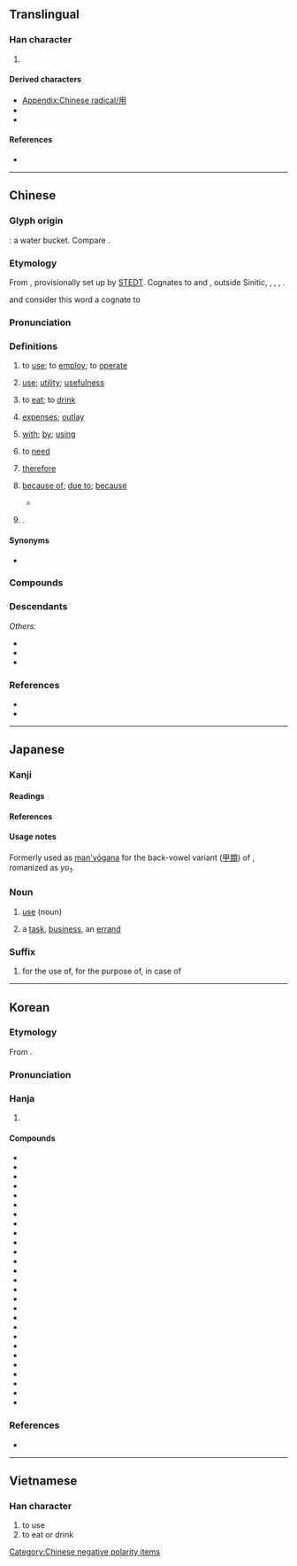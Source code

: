 {{also|甩}}
{{character info}}
{{character info|⽤}}
==Translingual==
{{stroke order|type=animate}}

===Han character===
{{Han char|rn=101|rad=用|as=00|sn=5|four=77220|canj=BQ|ids=⿵⺆𰀁,⿻丨月}}

# {{mul-kangxi radical-def}}

====Derived characters====
* [[Appendix:Chinese radical/用]]
* {{l|mul|[[佣]], [[𠖿]], [[𠰩]], [[𡊤]], [[𡛾]], [[𢘭]], [[拥]], [[𣳔]], [[𨒗]], [[𪱽]], [[𭯕]], [[㶲]], [[𤤪]], [[𦙸]], [[砽]], [[𥞖]], [[𥙓]], [[𮈉]], [[𦕘]], [[𧊊]], [[𮘄]], [[𨀍]], [[𬫉]], [[𫙅]], [[𭛇]]}}
* {{l|mul|[[𭛓]], [[𮟳]], [[𤬶]], [[𩿾]], [[𥁎]], [[角]], [[𡿲]], [[苚]], [[𮗠]], [[𥥝]], [[𧙚]], [[𩬮]], [[𢦨]], [[痈]]}}

====References====
* {{Han ref|kx=0755.240|dkj=21703|dj=1166.010|hdz=10097.050|uh=7528|ud=29992|bh=A5CE|bd=42446}}

----

==Chinese==
{{zh-forms|alt=𠛁,𤰃,𠂵,𤰆,𡶤,𠂦}}

===Glyph origin===
{{Han etym}}

{{liushu|p}}: a water bucket. Compare {{zh-l|*桶}}.

===Etymology===
From {{inh|zh|sit-pro|*z(j)um ~ *zuŋ}}, provisionally set up by [https://stedt.berkeley.edu STEDT]. Cognates to {{och-l|傭|tr=loŋ}} and {{och-l|庸|tr=loŋ}}, outside Sinitic, {{cog|bfs|zv³¹||to use}} {{cog|my|သုံ||to use}}, {{cog|ers|zi⁵⁵||to use}}, {{cog|ii|ꌬ||to use}}, {{cog|blk|tr=sūŋ|t=to use}}.

{{zh-ref|Sun (1999)}} and {{zh-ref|Schuessler (2007)}} consider this word a cognate to {{cog|bo|ལོངས||use}}

===Pronunciation===
{{zh-pron
|m=yòng
|ma=y
|m-s=yong4
|dg=йүн3
|c=jung6
|c-t=yuung5
|g=iung5
|h=pfs=yung;gd=yung4/ngiung4
|h_note=Meixian: ngiung4 - in {{zh-l|無用|tr=-}}
|j=yng3
|mb=ē̤ng
|md=ê̤ṳng
|mn=ml,jj,tw:ēng/ml,jj,tw,pn:iōng
|mn_note=Xiamen, Quanzhou, Zhangzhou, Jinjiang, Taiwan: ēng - vernacular; iōng - literary
Penang: iōng - vernacular
|mn-t=êng7
|w=3hhion
|x=iong5/iong1
|x_note=iong5 - vernacular; iong1 - literary
|mc=y
|oc=y
|cat=v,n,prep,pn
}}

===Definitions===
{{zh-hanzi}}

# to [[use]]; to [[employ]]; to [[operate]]
#: {{zh-x|你 會 不 會 用 電腦？|Can you '''use''' a computer?}}
#: {{zh-x|我 用 海綿 來 吸 水。|I '''used''' a sponge to draw the water.}}
# [[use]]; [[utility]]; [[usefulness]]
#: {{zh-x|有用|'''use'''ful}}
#: {{zh-x|沒用|'''use'''less}}
# {{lb|zh|honorific}} to [[eat]]; to [[drink]]
#: {{zh-x|是 喝 茶 的 時間 啦，請 用 一 杯 茶 吧！|It is tea time. Please '''have''' a cup of tea!}}
# [[expenses]]; [[outlay]]
#: {{zh-x|費用|cost, expense}}
#: {{zh-x|用度|expense}}
#: {{zh-x|家用|family '''expenses'''}}
# [[with]]; [[by]]; [[using]]
#: {{zh-x|用 叉子{zi} 吃 東西{xi}|to eat with a fork}}
#: {{zh-x|我 用 筷子 吃飯。|I eat food '''with''' chopsticks.}}
#: {{zh-x|我 用 濕 抹布 擦 桌子。|I wash the table '''with''' a wet cloth.}}
#: {{zh-x|我 老闆 用 姓 稱呼 我。|My boss calls me '''by''' my last name.}}
# {{lb|zh|chiefly used in the negative or interrogative}} to [[need]]
#: {{zh-x|不用 急，慢慢{mān} 來。|'''No need''' to hurry. Please take it easy.}}
# {{lb|zh|literary}} [[therefore]]
# {{lb|zh|obsolete}} [[because of]]; [[due to]]; [[because]]
#* {{zh-x|子曰：「^伯-夷 ^叔-齊，不念舊惡{è}，怨 是-用 希。」|The Master said, "Bo Yi and Shu Qi did not keep the former wickednesses of men in mind, and '''hence''' (i.e. "'''because of''' this") the resentments directed towards them were few."|ref=Analects}}
# {{surname|zh}}.

====Synonyms====
* {{sense|to use}}
{{zh-syn-saurus|使用}}
{{zh-dial}}
{{zh-dial|用-2}}

===Compounds===
{{zh-der|作用|應用|用法|沒用|用意|用人|利用|借用|活用|有用|惡用|流用|使用|善用|無用|用語|用心|用力|信用|不用|恩威並用|小材大用|墊用|光敏作用|剝離作用|嚼用|不用愁|公用電話|回春作用|便用|商用|包用|合用|古為今用|大器小用|副作用|不經用|使用借貸|中用錢|信用交易|侵用|徵用|一舉兩用|剛褊自用|代謝作用|刁蹬用強|備用車胎|不用心|侵蝕作用|家用|佷用|執兩用中|同化作用|大材小用|家用電玩|信用額度|分解作用|感情作用|備用|反作用力|供用|候用|工業用水|兌用|卵用雞|反作用|寬打窄用|化學作用|動用|使用率|信用卡|外用|得用|不中用|不用客氣|廣用試紙|官用|任賢用能|不受用|使心用腹|一心二用|使用錢|公用費率|動用家事|乏用|慣用語|慣用|慢用|廢物利用|感情用事|意氣用事|冒用|停用|急用|交互作用|工業用圖|信用狀|心無二用|兩用|享用|合成作用|保用|師心自用|備用品|對品調用|器用|功用|內用|引用|不用說|常用詞|公用程式|免疫作用|別有用心|使用權|崩解作用|何用|占用|不為人用|家用電腦|專用|專款專用|互用|將士用命|回用|實用|家用電器|不用忙|公用限制|不用費事|回饋作用|御用|學非所用|學有所用|學以致用|公用|心理作用|委用|凝結作用|妙用無窮|妙用|中用|固定作用|套用|大用|大為受用|外用藥|呼吸作用|固氮作用|一搭兩用|光化作用|均夷作用|國用|任用|吸附作用|彊本節用|代用品|利息費用|並用|吹蝕作用|工用|各盡其用|受用|取用|共用|僱用|不用著急/不用着急|取精用弘|剝蝕作用|剛戾自用|剛愎自用|兼用|冰河作用|公用徵收|公用事業|光合作用|備而不用|代用|實用主義|亂用|不用看|用心用意|有個屁用|施用|用料|抗頡作用|潛龍勿用|擅用|應用軟體|用來|用匯|用命|省喫儉用|晉用|用功|應用程式|效用|用勁|用品|狠愎自用|派用人員|抵用|排出作用|應用文|用心竭力|用特|活學活用|用盡心機|用武|用其所長|用處|民用機場|用非其人|用計鋪謀|搬運作用|服用|棄瑕錄用|氧化作用|淨化作用|敘用|礦化作用|物盡其用|楚材晉用|硝化作用|拆用|持用|成岩作用|民用|用兵如神|用場|成礦作用|用完|拒用|標籤作用|排水作用|用途|啟用|挪用|濫用|盜用|百無一用|用逸待勞|朋分花用|移情作用|柄用|租用|私用|派上用場|抄用|用舍失宜|應用數學|神機妙用|日用品|用飯|用兵|施謀用計|援用|用戶|求賢用士|濾過作用|用茶|石化作用|採用|氨化作用|用地|無所用心|省用足財|甄用|用水|枉用心機|用度|應用科學|擢用|用詞|留心用意|甭用|用項|用韻|用非所學|用錢如水|用錢|用賢任能|用舍行藏|用管窺天|用盡|用武之地|用是|用手|用情|用志不分|用心良苦|用工夫|用天因地|用夏變夷|用印|用刑|用具|用光|用代楮敬|用事|用世|用不著/用不着|用一當十|移用|用費|營業費用|用行舍藏|用膳|火山作用|洗出作用|毗尼日用|沉積作用|蒸散作用|收用|消化作用|用智鋪謀|混合使用|才大難用|改用|棄瑕取用|淘選作用|永不錄用|浪用|撥用|日用|沿用|相互作用|核子作用|沒中用|濫吃濫用|換位作用|擴散作用|機關用盡|支用|材大難用|械用|投射作用|異化作用|用餐|春化作用|民用品|施謀用智|用盡心思|用之不竭|替代作用|迴饋作用|購用|節用|績用|隨插即用|道謀是用|聽用|軍用機場|頂用|防衛作用|自作自用|須用|竊用|調用|自淨作用|舍短用長|藥用植物|聚礦作用|運用|聘用|通用|老朽無用|連用|風化作用|誤用|需用|耐用|習用|貼補家用|自用車|軍用|量材錄用|適用|鹽析作用|花用|訴訟費用|體用|致用|飲用|食用色素|食用根|罕用|經世致用|離峰用電|鈣化作用|錐刀之用|節用愛人|著用/着用|管用|聘用人員|韓信用兵|食用|零用錢|零用金|零用|節用裕民|費用|緊用項|轉化作用|起用|量才錄用|遣辭用句|重用|邊際效用|資用|適材適用|道路用地|顎化作用|虹吸作用|選用|財用|進用|錄用|補償作用|運用自如|試用|蒲鞭不用|襲用|糖解作用|藥用|類推作用|自用|言聽計用|節用厚生|萬用|異用字}}

===Descendants===
{{CJKV||よう|용|dụng}}
''Others'':
* {{desc|ium|longc|bor=1}}
* {{desc|vi|dùng|bor=1}}
* {{desc|za|yungh|bor=1}}

===References===
* {{R:yue:Hanzi}}
* {{R:twedu|A02627}}

{{zh-cat|Beginning}}
[[Category:Chinese negative polarity items]]

----

==Japanese==

===Kanji===
{{ja-kanji|rs=用00|grade=2}}

====Readings====
{{ja-readings
|goon=ゆう
|kanon=よう
|kun=もち-いる<もち-ゐる
}}

====References====
{{ja-kref
|ku=4549
|shift=9770
|jis=4D51
|euc=CDD1
|skip=3-2-3
|freq=107
|nelson=2993
|newnelson=3721
|halpern=2976
|kld=1889
|heisig=1181
|tuttle=2r3.1
}}

====Usage notes====
Formerly used as [[man'yōgana]] for the back-vowel variant ([[甲類]]) of {{m|ja|よ}}, romanized as ''yo<sub>1</sub>''.

===Noun===
{{ja-noun|よう}}

# [[use]] (noun)
#: {{ja-usex|[[事%業]]の'''用'''に[[供]][[する|している]][[資%産]]|じ%ぎょう の '''よう''' に きょう して いる し%さん|assets provided for business '''use'''}}
# a [[task]], [[business]], an [[errand]]
#: {{ja-usex|[[今%晩]]'''用'''が[[ある]][[から]][[出かける]]。|こん%ばん '''よう''' が ある から でかける。|I'll be out this evening because I have an '''[[errand]]'''.}}

===Suffix===
{{ja-pos|suffix|よう}}

# for the use of, for the purpose of, in case of
#: {{ja-usex|[[家%庭]]'''用'''[[石%鹸]]、[[散%歩]]'''用'''の[[ブーツ]]、[[非常]]'''用'''|か%てい'''よう''' せっ%けん、さん%ぽ'''よう''' の ブーツ、ひじょう'''よう'''|soap '''for''' household '''use''', boots '''for [the purpose of]''' walking, '''in case of''' emergency }}

----

==Korean==

===Etymology===
From {{der|ko|ltc|-}} {{ltc-l|用}}. {{hanja-sinjeung|용|yong}}

===Pronunciation===
{{ko-hanja-pron|용|l=y}}

===Hanja===
{{ko-hanja-search}}
{{ko-hanja|쓰다|쓸|용}}

# {{hanja form of|용|[[use]]}}

====Compounds====
{{der-top3|Compounds}}
* {{ko-l|용달|用達}}
* {{ko-l|용도|用途}}
* {{ko-l|용돈|用돈}}
* {{ko-l|용량|用量}}
* {{ko-l|용례|用例}}
* {{ko-l|용무|用務}}
* {{ko-l|용법|用法}}
* {{ko-l|용변|用便}}
* {{ko-l|용병|用兵}}
* {{ko-l|용수|用水}}
* {{ko-l|용어|用語}}
* {{ko-l|용언|用言}}
* {{ko-l|용역|用役}}
* {{ko-l|용의|用意}}
* {{ko-l|용인|用人}}
* {{ko-l|용지|用紙}}
* {{ko-l|도용|盜用}}
* {{ko-l|무용|無用}}
* {{ko-l|사용|使用}}
* {{ko-l|선용|善用}}
* {{ko-l|악용|惡用}}
* {{ko-l|오용|誤用}}
* {{ko-l|유용|有用}}
* {{ko-l|유용|流用}}
* {{ko-l|이용|利用}}
* {{ko-l|차용|借用}}
* {{ko-l|활용|活用}}
{{der-bottom}}

===References===
* {{R:hanjadoc|7609}}

----

==Vietnamese==

===Han character===
{{vi-readings|reading=dụng, dùng, giùm, rùng, dộng, đụng, giùng, rụng, vùng|rs=用00}}

# to use
# to eat or drink

[[Category:CJKV radicals| ]]